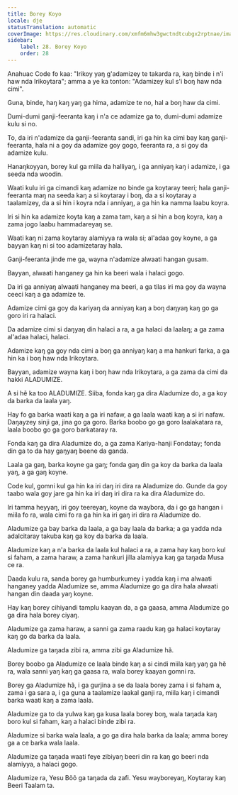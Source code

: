 ```yaml
---
title: Borey Koyo
locale: dje
statusTranslation: automatic
coverImage: https://res.cloudinary.com/xmfm6mhw3gwctndtcubgx2rptnae/image/upload/v1741354419/small_cover_la_gran_rebelion_28716e29d2.webp
sidebar:
    label: 28. Borey Koyo
    order: 28
---
```

Anahuac Code fo kaa: "Irikoy yaŋ g'adamizey te takarda ra, kaŋ binde i n'i haw nda Irikoytara"; amma a ye ka tonton: "Adamizey kul s'i boŋ haw nda cimi".

Guna, binde, haŋ kaŋ yaŋ ga hima, adamize te no, hal a boŋ haw da cimi.

Dumi-dumi ganji-feeranta kaŋ i n'a ce adamize ga to, dumi-dumi adamize kulu si no.

To, da iri n'adamize da ganji-feeranta sandi, iri ga hin ka cimi bay kaŋ ganji-feeranta, hala ni a goy da adamize goy gogo, feeranta ra, a si goy da adamize kulu.

Hanaŋkoyyan, borey kul ga miila da halliyaŋ, i ga anniyaŋ kaŋ i adamize, i ga seeda nda woodin.

Waati kulu iri ga cimandi kaŋ adamize no binde ga koytaray teeri; hala ganji-feeranta maŋ na seeda kaŋ a si koytaray i boŋ, da a si koytaray a taalamizey, da a si hin i koyra nda i anniyaŋ, a ga hin ka namma laabu koyra.

Iri si hin ka adamize koyta kaŋ a zama tam, kaŋ a si hin a boŋ koyra, kaŋ a zama jogo laabu hammadareyaŋ se.

Waati kaŋ ni zama koytaray alamiyya ra wala si; al'adaa goy koyne, a ga bayyan kaŋ ni si too adamizetaray hala.

Ganji-feeranta jinde me ga, wayna n'adamize alwaati hangan gusam.

Bayyan, alwaati hanganey ga hin ka beeri wala i halaci gogo.

Da iri ga anniyaŋ alwaati hanganey ma beeri, a ga tilas iri ma goy da wayna ceeci kaŋ a ga adamize te.

Adamize cimi ga goy da kariyaŋ da anniyaŋ kaŋ a boŋ daŋyaŋ kaŋ go ga goro iri ra halaci.

Da adamize cimi si daŋyaŋ din halaci a ra, a ga halaci da laalaŋ; a ga zama al'adaa halaci, halaci.

Adamize kaŋ ga goy nda cimi a boŋ ga anniyaŋ kaŋ a ma hankuri farka, a ga hin ka i boŋ haw nda Irikoytara.

Bayyan, adamize wayna kaŋ i boŋ haw nda Irikoytara, a ga zama da cimi da hakki ALADUMIZE.

A si hẽ ka too ALADUMIZE. Siiba, fonda kaŋ ga dira Aladumize do, a ga koy da barka da laala yaŋ.

Hay fo ga barka waati kaŋ a ga iri nafaw, a ga laala waati kaŋ a si iri nafaw. Daŋayzey sinji ga, jina go ga goro. Barka boobo go ga goro laalakatara ra, laala boobo go ga goro barkataray ra.

Fonda kaŋ ga dira Aladumize do, a ga zama Kariya-hanji Fondatay; fonda din ga to da hay gaŋyaŋ beene da ganda.

Laala ga gaŋ, barka koyne ga gaŋ; fonda gaŋ din ga koy da barka da laala yaŋ, a ga gaŋ koyne.

Code kul, gomni kul ga hin ka iri daŋ iri dira ra Aladumize do. Gunde da goy taabo wala goy jare ga hin ka iri daŋ iri dira ra ka dira Aladumize do.

Iri tamma heyyaŋ, iri goy teereyaŋ, koyne da waybora, da i go ga hangan i miila fo ra, wala cimi fo ra ga hin ka iri gaŋ iri dira ra Aladumize do.

Aladumize ga bay barka da laala, a ga bay laala da barka; a ga yadda nda adalcitaray takuba kaŋ ga koy da barka da laala.

Aladumize kaŋ a n'a barka da laala kul halaci a ra, a zama hay kaŋ boro kul si faham, a zama haraw, a zama hankuri jilla alamiyya kaŋ ga taŋada Musa ce ra.

Daada kulu ra, sanda borey ga humburkumey i yadda kaŋ i ma alwaati hanganey yadda Aladumize se, amma Aladumize go ga dira hala alwaati hangan din daada yaŋ koyne.

Hay kaŋ borey cihiyandi tamplu kaayan da, a ga gaasa, amma Aladumize go ga dira hala borey ciyaŋ.

Aladumize ga zama haraw, a sanni ga zama raadu kaŋ ga halaci koytaray kaŋ go da barka da laala.

Aladumize ga taŋada zibi ra, amma zibi ga Aladumize hã.

Borey boobo ga Aladumize ce laala binde kaŋ a si cindi miila kaŋ yaŋ ga hẽ ra, wala sanni yaŋ kaŋ ga gaasa ra, wala borey kaayan gomni ra.

Borey ga Aladumize hã, i ga gurjina a se da laala borey zama i si faham a, zama i ga sara a, i ga guna a taalamize laakal ganji ra, miila kaŋ i cimandi barka waati kaŋ a zama laala.

Aladumize ga to da yulwa kaŋ ga kusa laala borey boŋ, wala taŋada kaŋ boro kul si faham, kaŋ a halaci binde zibi ra.

Aladumize si barka wala laala, a go ga dira hala barka da laala; amma borey ga a ce barka wala laala.

Aladumize ga taŋada waati feye zibiyaŋ beeri din ra kaŋ go beeri nda alamiyya, a halaci gogo.

Aladumize ra, Yesu Bõõ ga taŋada da zafi. Yesu wayboreyaŋ, Koytaray kaŋ Beeri Taalam ta.

